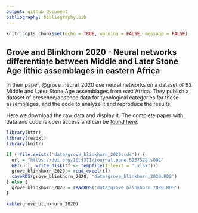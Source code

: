 ```yaml
---
output: github_document
bibliography: bibliography.bib
---
```


```r

knitr::opts_chunk$set(echo = TRUE, warning = FALSE, message = FALSE)

```

## Grove and Blinkhorn 2020 - Neural networks differentiate between Middle and Later Stone Age lithic assemblages in eastern Africa

In their paper, @grove_neural_2020 use neural networks on a dataset of 92 Middle and Later Stone Age assemblages from east Africa.  They publish a dataset of presence/absence data for typological categories for these assemblages, and the code to analyze it and reproduce the results.  

Here we download the raw data and display it.  The complete paper with data and code is open access and can be [found here](https://journals.plos.org/plosone/article?id=10.1371/journal.pone.0237528).

```r

library(httr)
library(readxl)
library(knitr)

if (!file.exists('data/grove_blinkhorn_2020.rds')) {
  url = "https://doi.org/10.1371/journal.pone.0237528.s002"
  GET(url, write_disk(tf <- tempfile(fileext = ".xlsx")))
  grove_blinkhorn_2020 = read_excel(tf)
  saveRDS(grove_blinkhorn_2020, 'data/grove_blinkhorn_2020.RDS') 
} else {
  grove_blinkhorn_2020 = readRDS('data/grove_blinkhorn_2020.RDS')
}

```

```r

kable(grove_blinkhorn_2020)

```
